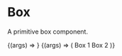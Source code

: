 
<Meta title="Layouts/Box (Labs)" component={Box} />

# Box

<StoryStatus status="volatile" />

A primitive box component.

<Canvas>
  <Story
    name="Box"
    args={{
      children: 'Hello world I am a box',
    }}
  >
    {(args) => <Box {...args} />}
  </Story>
</Canvas>

<Props story="Box" />

<Canvas>
  <Story name="Example">
    {(args) => (
      <Box
        padding={{ xs: 8, md: 24 }}
        borderStyle="solid"
        borderWidth={1}
        borderRadius={4}
      >
        <Box
          padding={{ xs: 8, md: 24 }}
          borderStyle="solid"
          borderWidth={1}
          borderRadius={4}
        >
          Box 1
        </Box>
        <Box
          padding={{ xs: 8, md: 24 }}
          marginTop={8}
          borderStyle="solid"
          borderWidth={1}
          borderRadius={4}
        >
          Box 2
        </Box>
      </Box>
    )}
  </Story>
</Canvas>
